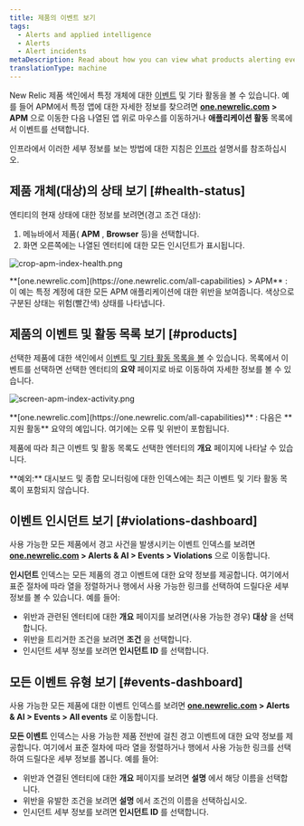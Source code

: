 ```yaml
---
title: 제품의 이벤트 보기
tags:
  - Alerts and applied intelligence
  - Alerts
  - Alert incidents
metaDescription: Read about how you can view what products alerting events originated from.
translationType: machine
---
```




New Relic 제품 색인에서 특정 개체에 대한 [이벤트](/docs/alerts/new-relic-alerts/getting-started/new-relic-alerts-concepts-workflow#terminology) 및 기타 활동을 볼 수 있습니다. 예를 들어 APM에서 특정 앱에 대한 자세한 정보를 찾으려면 **[one.newrelic.com](https://one.newrelic.com/all-capabilities) > APM** 으로 이동한 다음 나열된 앱 위로 마우스를 이동하거나 **애플리케이션 활동** 목록에서 이벤트를 선택합니다.

인프라에서 이러한 세부 정보를 보는 방법에 대한 지침은 [인프라](/docs/infrastructure/new-relic-infrastructure/infrastructure-alert-conditions/infrastructure-alerts-add-edit-or-view-host-alert-information#view-alerts) 설명서를 참조하십시오.

## 제품 개체(대상)의 상태 보기 [#health-status]

엔티티의 현재 상태에 대한 정보를 보려면(경고 조건 대상):

1. 메뉴바에서 제품( **APM** , **Browser** 등)을 선택합니다.
2. 화면 오른쪽에는 나열된 엔터티에 대한 모든 인시던트가 표시됩니다.

<img
  title="crop-apm-index-health.png"
  alt="crop-apm-index-health.png"
  src={accountsCropApmIndexHealth}
/>

<figcaption>
  **[one.newrelic.com](https://one.newrelic.com/all-capabilities) > APM** : 이 예는 특정 계정에 대한 모든 APM 애플리케이션에 대한 위반을 보여줍니다. 색상으로 구분된 상태는 위험(빨간색) 상태를 나타냅니다.
</figcaption>

## 제품의 이벤트 및 활동 목록 보기 [#products]

선택한 제품에 대한 색인에서 [이벤트 및 기타 활동 목록을 볼](/docs/apm/applications-menu/monitoring/viewing-your-applications-list) 수 있습니다. 목록에서 이벤트를 선택하면 선택한 엔터티의 **요약** 페이지로 바로 이동하여 자세한 정보를 볼 수 있습니다.

<img
  title="screen-apm-index-activity.png"
  alt="screen-apm-index-activity.png"
  src={accountsApmIndexActivity}
/>

<figcaption>
  **[one.newrelic.com](https://one.newrelic.com/all-capabilities)** : 다음은 **지원 활동** 요약의 예입니다. 여기에는 오류 및 위반이 포함됩니다.
</figcaption>

제품에 따라 최근 이벤트 및 활동 목록도 선택한 엔터티의 **개요** 페이지에 나타날 수 있습니다.

<Callout variant="tip">
  **예외:** 대시보드 및 종합 모니터링에 대한 인덱스에는 최근 이벤트 및 기타 활동 목록이 포함되지 않습니다.
</Callout>

## 이벤트 인시던트 보기 [#violations-dashboard]

사용 가능한 모든 제품에서 경고 사건을 발생시키는 이벤트 인덱스를 보려면 **[one.newrelic.com](https://one.newrelic.com/all-capabilities) > Alerts & AI > Events > Violations** 으로 이동합니다.

**인시던트** 인덱스는 모든 제품의 경고 이벤트에 대한 요약 정보를 제공합니다. 여기에서 표준 절차에 따라 열을 정렬하거나 행에서 사용 가능한 링크를 선택하여 드릴다운 세부 정보를 볼 수 있습니다. 예를 들어:

* 위반과 관련된 엔터티에 대한 **개요** 페이지를 보려면(사용 가능한 경우) **대상** 을 선택합니다.
* 위반을 트리거한 조건을 보려면 **조건** 을 선택합니다.
* 인시던트 세부 정보를 보려면 **인시던트 ID** 를 선택합니다.

## 모든 이벤트 유형 보기 [#events-dashboard]

사용 가능한 모든 제품에 대한 이벤트 인덱스를 보려면 **[one.newrelic.com](https://one.newrelic.com/all-capabilities) > Alerts & AI > Events > All events** 로 이동합니다.

**모든 이벤트** 인덱스는 사용 가능한 제품 전반에 걸친 경고 이벤트에 대한 요약 정보를 제공합니다. 여기에서 표준 절차에 따라 열을 정렬하거나 행에서 사용 가능한 링크를 선택하여 드릴다운 세부 정보를 봅니다. 예를 들어:

* 위반과 연결된 엔터티에 대한 **개요** 페이지를 보려면 **설명** 에서 해당 이름을 선택합니다.
* 위반을 유발한 조건을 보려면 **설명** 에서 조건의 이름을 선택하십시오.
* 인시던트 세부 정보를 보려면 **인시던트 ID** 를 선택합니다.
